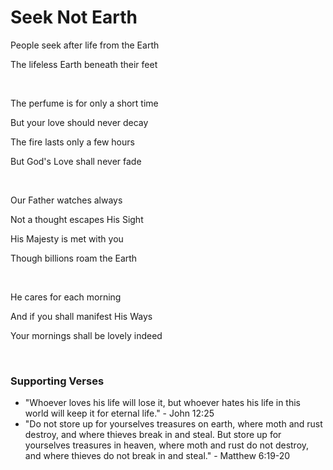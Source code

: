 # Seek Not Earth

People seek after life from the Earth

The lifeless Earth beneath their feet

<br />

The perfume is for only a short time

But your love should never decay

The fire lasts only a few hours

But God's Love shall never fade

<br />

Our Father watches always

Not a thought escapes His Sight

His Majesty is met with you

Though billions roam the Earth

<br />

He cares for each morning

And if you shall manifest His Ways

Your mornings shall be lovely indeed

<p></p>

<br />

### Supporting Verses

- "Whoever loves his life will lose it, but whoever hates his life in this world will keep it for eternal life." - John 12:25
- "Do not store up for yourselves treasures on earth, where moth and rust destroy, and where thieves break in and steal. But store up for yourselves treasures in heaven, where moth and rust do not destroy, and where thieves do not break in and steal." - Matthew 6:19-20
